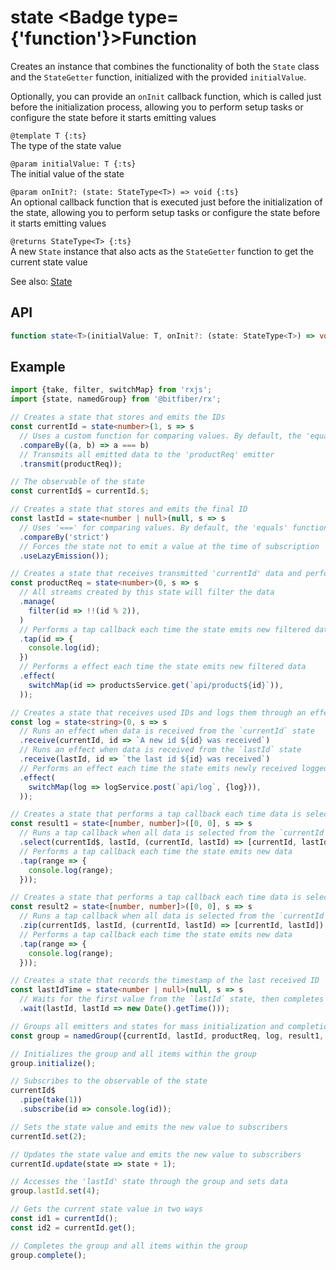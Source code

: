 
# state <Badge type={'function'}>Function</Badge>

Creates an instance that combines the functionality of both the `State` class and the `StateGetter`
function, initialized with the provided `initialValue`.

Optionally, you can provide an `onInit` callback function, which is called just before
the initialization process, allowing you to perform setup tasks or configure the state before
it starts emitting values

`@template T {:ts}`  
The type of the state value

`@param initialValue: T {:ts}`  
The initial value of the state

`@param onInit?: (state: StateType<T>) => void {:ts}`  
An optional callback function that is executed just before the initialization of the state,
allowing you to perform setup tasks or configure the state before it starts emitting values

`@returns StateType<T> {:ts}`  
A new `State` instance that also acts as the `StateGetter` function to get the current state value

See also: [State](/store/reference/state)

## API

```ts copy
function state<T>(initialValue: T, onInit?: (state: StateType<T>) => void): StateType<T>;
```

## Example

```ts copy
import {take, filter, switchMap} from 'rxjs';
import {state, namedGroup} from '@bitfiber/rx';

// Creates a state that stores and emits the IDs
const currentId = state<number>(1, s => s
  // Uses a custom function for comparing values. By default, the 'equals' function is used
  .compareBy((a, b) => a === b)
  // Transmits all emitted data to the 'productReq' emitter
  .transmit(productReq));

// The observable of the state
const currentId$ = currentId.$;

// Creates a state that stores and emits the final ID
const lastId = state<number | null>(null, s => s
  // Uses '===' for comparing values. By default, the 'equals' function is used
  .compareBy('strict')
  // Forces the state not to emit a value at the time of subscription
  .useLazyEmission());

// Creates a state that receives transmitted 'currentId' data and performs an effect that calls an API
const productReq = state<number>(0, s => s
  // All streams created by this state will filter the data
  .manage(
    filter(id => !!(id % 2)),
  )
  // Performs a tap callback each time the state emits new filtered data
  .tap(id => {
    console.log(id);
  })
  // Performs a effect each time the state emits new filtered data
  .effect(
    switchMap(id => productsService.get(`api/product${id}`)),
  ));

// Creates a state that receives used IDs and logs them through an effect
const log = state<string>(0, s => s
  // Runs an effect when data is received from the `currentId` state
  .receive(currentId, id => `A new id ${id} was received`)
  // Runs an effect when data is received from the `lastId` state
  .receive(lastId, id => `the last id ${id} was received`)
  // Performs an effect each time the state emits newly received logged data
  .effect(
    switchMap(log => logService.post(`api/log`, {log})),
  ));

// Creates a state that performs a tap callback each time data is selected
const result1 = state<[number, number]>([0, 0], s => s
  // Runs a tap callback when all data is selected from the `currentId` and `lastId` states
  .select(currentId$, lastId, (currentId, lastId) => [currentId, lastId])
  // Performs a tap callback each time the state emits new data
  .tap(range => {
    console.log(range);
  }));

// Creates a state that performs a tap callback each time data is selected
const result2 = state<[number, number]>([0, 0], s => s
  // Runs a tap callback when all data is selected from the `currentId` and `lastId` states
  .zip(currentId$, lastId, (currentId, lastId) => [currentId, lastId])
  // Performs a tap callback each time the state emits new data
  .tap(range => {
    console.log(range);
  }));

// Creates a state that records the timestamp of the last received ID
const lastIdTime = state<number | null>(null, s => s
  // Waits for the first value from the `lastId` state, then completes the stream
  .wait(lastId, lastId => new Date().getTime()));

// Groups all emitters and states for mass initialization and completion
const group = namedGroup({currentId, lastId, productReq, log, result1, result2});

// Initializes the group and all items within the group
group.initialize();

// Subscribes to the observable of the state
currentId$
  .pipe(take(1))
  .subscribe(id => console.log(id));

// Sets the state value and emits the new value to subscribers
currentId.set(2);

// Updates the state value and emits the new value to subscribers
currentId.update(state => state + 1);

// Accesses the 'lastId' state through the group and sets data
group.lastId.set(4);

// Gets the current state value in two ways
const id1 = currentId();
const id2 = currentId.get();

// Completes the group and all items within the group
group.complete();
```
